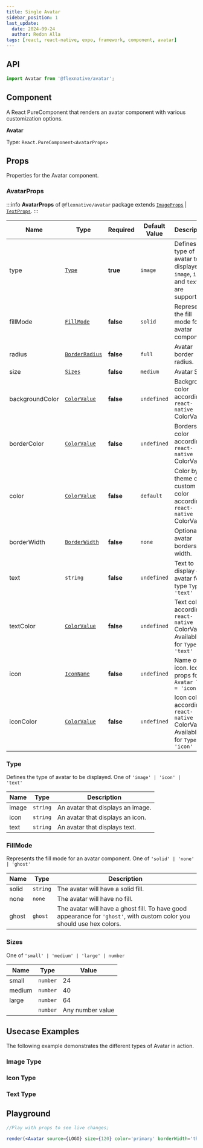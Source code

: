 ```yaml
---
title: Single Avatar
sidebar_position: 1
last_update:
  date: 2024-09-24
  author: Redon Alla
tags: [react, react-native, expo, framework, component, avatar]
---
```




## API

```jsx
import Avatar from '@flexnative/avatar';
```

## Component
A React PureComponent that renders an avatar component with various customization options.

**Avatar**

Type: `React.PureComponent<AvatarProps>`


## Props
Properties for the Avatar component.

### AvatarProps
:::info
**AvatarProps** of `@flexnative/avatar` package extends
[`ImageProps`](https://docs.expo.dev/versions/latest/sdk/image/#imageprops) | [`TextProps`](https://reactnative.dev/docs/text#props).
:::

|  Name   | Type | Required | Default Value | Description |
| -- | -- | -- | -- | -- |
| type | [`Type`](#type) | **true** | `image` | Defines the type of avatar to be displayed. `image`, `icon` and `text` are supported. |
| fillMode | [`FillMode`](#fillmode) | **false** | `solid` | Represents the fill mode for an avatar component. |
| radius |  [`BorderRadius`](../../../theme/default-theme#borderradius) | **false** | `full` | Avatar border radius. |
| size | [`Sizes`](../../../theme/default-theme#sizes) | **false** | `medium` | Avatar Size. |
| backgroundColor | [`ColorValue`](https://reactnative.dev/docs/colors) | **false** | `undefined` | Background color according `react-native` ColorValue. |
| borderColor | [`ColorValue`](https://reactnative.dev/docs/colors) | **false** | `undefined` | Borders color according `react-native` ColorValue. |
| color | [`ColorValue`](https://reactnative.dev/docs/colors) | **false** | `default` | Color by theme or a custom color according `react-native` ColorValue. |
| borderWidth | [`BorderWidth`](../../../theme/default-theme#borderwidth) | **false** | `none` | Optional avatar borders width. |
| text | `string` | **false** | `undefined` | Text to display on avatar for type `Type = 'text'` |
| textColor | [`ColorValue`](https://reactnative.dev/docs/colors) | **false** | `undefined` | Text color according `react-native` ColorValue. Available for `Type = 'text'` |
| icon | [`IconName`](/docs/components/icons/@flexnative/icons-basic-usage#iconname) | **false** | `undefined` | Name of icon. Icon props for `Avatar Type = 'icon'` |
| iconColor | [`ColorValue`](https://reactnative.dev/docs/colors) | **false** | `undefined` | Icon color according `react-native` ColorValue. Available for `Type = 'icon'` |


### Type
Defines the type of avatar to be displayed.
One of `'image' | 'icon' | 'text'`

| Name | Type | Description |
| ---- | ---- | ----------- |
| image | `string` | An avatar that displays an image. |
| icon | `string` | An avatar that displays an icon. |
| text | `string` | An avatar that displays text. |

### FillMode
Represents the fill mode for an avatar component.
One of `'solid' | 'none' | 'ghost'`

| Name | Type | Description |
| ---- | ---- | ----------- |
| solid | `string` | The avatar will have a solid fill. |
| none | `none` | The avatar will have no fill. |
| ghost | `ghost` | The avatar will have a ghost fill. <Admonition type="warning">To have good appearance for <code>'ghost'</code>, with custom color you should use hex colors.</Admonition> |

### Sizes
One of `'small' | 'medium' | 'large' | number`

|  Name   | Type | Value |
| ------- | ---- | ----- |
| small | `number` | 24 |
| medium | `number` | 40 |
| large | `number` | 64 |
| | `number` | Any number value |


##  Usecase Examples

The following example demonstrates the different types of Avatar in action.

### Image Type

<ImageType />

### Icon Type

<IconType />

### Text Type

<TextType />

## Playground

```jsx live noInline
//Play with props to see live changes;

render(<Avatar source={LOGO} size={120} color='primary' borderWidth='thin' fillMode='ghost' borderColor='crimson'/>);
```

<br />
<br />
<br />


<DocCardList />
